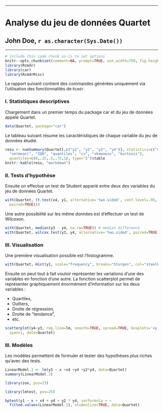 <!-- R Commander Markdown Template -->

*********************************

Analyse du jeu de données Quartet
=================================
## John Doe, `r as.character(Sys.Date())`

*********************************

```r
# include this code chunk as-is to set options
knitr::opts_chunk$set(comment=NA, prompt=TRUE, out.width=750, fig.height=8, fig.width=8)
library(Rcmdr)
library(car)
library(RcmdrMisc)
```

Le rapport suivant contient des commandes générées uniquement via l'utilisation des fonctionnalités de `Rcmdr`. 

### I. Statistiques descriptives

Chargement dans un premier temps du package car et du jeu de données appelé Quartet.

```r
data(Quartet, package="car")
```

Le tableau suivant résume les caractéristiques de chaque variable du jeu de données étudié.

```r
resu <- numSummary(Quartet[,c("y1", "y2", "y3", "y4")], statistics=c("mean", "sd", 
  "se(mean)", "IQR", "quantiles", "cv", "skewness", "kurtosis"), 
  quantiles=c(0,.25,.5,.75,1), type="2")$table
knitr::kable(resu, "markdown")
```

### II. Tests d'hypothèse

Ensuite on effectue un test de Student apparié entre deux des variables du jeu de données Quartet.

```r
with(Quartet, (t.test(x4, y1, alternative='two.sided', conf.level=.95, 
  paired=TRUE)))
```

Une autre possibilité sur les même données est d'effectuer un test de Wilcoxon.

```r
with(Quartet, median(y3 - y4, na.rm=TRUE)) # median difference
with(Quartet, wilcox.test(y3, y4, alternative='two.sided', paired=TRUE))
```

### III. Visualisation

Une première visualisation possible est l'histogramme.

```r
with(Quartet, Hist(y1, scale="frequency", breaks="Sturges", col="steelblue"))
```

Ensuite on peut tout à fait vouloir représenter les variations d'une des variables en fonction d'une autre.
La fonction scatterplot permet de représenter graphiquement énormément d'information sur les deux variables :

 * Quartiles,
 * Outliers,
 * Droite de régression,
 * Droite de "tendance",
 * etc.

```r
scatterplot(y4~y3, reg.line=lm, smooth=TRUE, spread=TRUE, boxplots='xy', 
  span=1, data=Quartet)
```

### III. Modèles


Les modèles permettent de formuler et tester des hypothèses plus riches qu'avec des tests.

```r
LinearModel.2 <- lm(y1 ~ x +x4 +y4 +y2*y4, data=Quartet)
summary(LinearModel.2)
```



```r
library(zoo, pos=25)
```

```r
library(lmtest, pos=25)
```

```r
bptest(y1 ~ x + x4 + y4 + y2 * y4, varformula = ~ 
  fitted.values(LinearModel.2), studentize=TRUE, data=Quartet)
```


